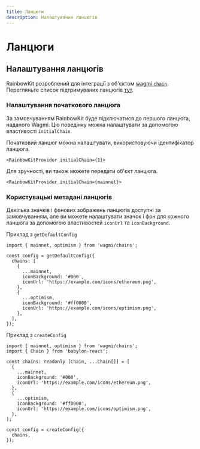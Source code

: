 ```yaml
---
title: Ланцюги
description: Налаштування ланцюгів
---
```


# Ланцюги

## Налаштування ланцюгів

RainbowKit розроблений для інтеграції з об'єктом [wagmi `chain`](https://wagmi.sh/react/chains). Перегляньте список підтримуваних ланцюгів [тут](https://wagmi.sh/react/chains#supported-chains).

### Налаштування початкового ланцюга

За замовчуванням RainbowKit буде підключатися до першого ланцюга, наданого Wagmi. Цю поведінку можна налаштувати за допомогою властивості `initialChain`.

Початковий ланцюг можна налаштувати, використовуючи ідентифікатор ланцюга.

```tsx
<RainbowKitProvider initialChain={1}>
```

Для зручності, ви також можете передати об'єкт ланцюга.

```tsx
<RainbowKitProvider initialChain={mainnet}>
```

### Користувацькі метадані ланцюгів

Декілька значків і фонових зображень ланцюгів доступні за замовчуванням, але ви можете налаштувати значок і фон для кожного ланцюга за допомогою властивостей `iconUrl` та `iconBackground`.

Приклад з `getDefaultConfig`

```tsx
import { mainnet, optimism } from 'wagmi/chains';

const config = getDefaultConfig({
  chains: [
    {
      ...mainnet,
      iconBackground: '#000',
      iconUrl: 'https://example.com/icons/ethereum.png',
    },
    {
      ...optimism,
      iconBackground: '#ff0000',
      iconUrl: 'https://example.com/icons/optimism.png',
    },
  ],
});
```

Приклад з `createConfig`

```tsx
import { mainnet, optimism } from 'wagmi/chains';
import { Chain } from 'babylon-react';

const chains: readonly [Chain, ...Chain[]] = [
  {
    ...mainnet,
    iconBackground: '#000',
    iconUrl: 'https://example.com/icons/ethereum.png',
  },
  {
    ...optimism,
    iconBackground: '#ff0000',
    iconUrl: 'https://example.com/icons/optimism.png',
  },
];

const config = createConfig({
  chains,
});
```
